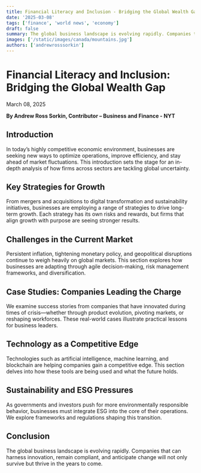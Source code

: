 ```yaml
---
title: Financial Literacy and Inclusion - Bridging the Global Wealth Gap
date: '2025-03-08'
tags: ['finance', 'world news', 'economy']
draft: false
summary: The global business landscape is evolving rapidly. Companies that can harness innovation, remain compliant, and anticipate change will not only survive but thrive in the years to come.
images: ['/static/images/canada/mountains.jpg']
authors: ['andrewrosssorkin']
---
```


# Financial Literacy and Inclusion: Bridging the Global Wealth Gap

March 08, 2025

**By Andrew Ross Sorkin, Contributor – Business and Finance - NYT**

## Introduction

In today’s highly competitive economic environment, businesses are seeking new ways to optimize operations, improve efficiency, and stay ahead of market fluctuations. This introduction sets the stage for an in-depth analysis of how firms across sectors are tackling global uncertainty.

## Key Strategies for Growth

From mergers and acquisitions to digital transformation and sustainability initiatives, businesses are employing a range of strategies to drive long-term growth. Each strategy has its own risks and rewards, but firms that align growth with purpose are seeing stronger results.

## Challenges in the Current Market

Persistent inflation, tightening monetary policy, and geopolitical disruptions continue to weigh heavily on global markets. This section explores how businesses are adapting through agile decision-making, risk management frameworks, and diversification.

## Case Studies: Companies Leading the Charge

We examine success stories from companies that have innovated during times of crisis—whether through product evolution, pivoting markets, or reshaping workforces. These real-world cases illustrate practical lessons for business leaders.

## Technology as a Competitive Edge

Technologies such as artificial intelligence, machine learning, and blockchain are helping companies gain a competitive edge. This section delves into how these tools are being used and what the future holds.

## Sustainability and ESG Pressures

As governments and investors push for more environmentally responsible behavior, businesses must integrate ESG into the core of their operations. We explore frameworks and regulations shaping this transition.

## Conclusion

The global business landscape is evolving rapidly. Companies that can harness innovation, remain compliant, and anticipate change will not only survive but thrive in the years to come.
